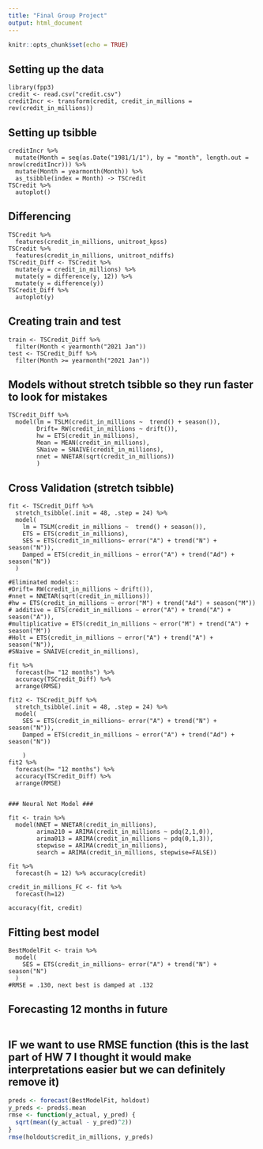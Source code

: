 ```yaml
---
title: "Final Group Project"
output: html_document
---
```


```r
knitr::opts_chunk$set(echo = TRUE)
```

## Setting up the data

```r-
library(fpp3)
credit <- read.csv("credit.csv")
creditIncr <- transform(credit, credit_in_millions = rev(credit_in_millions))
```

## Setting up tsibble

```r-
creditIncr %>% 
  mutate(Month = seq(as.Date("1981/1/1"), by = "month", length.out = nrow(creditIncr))) %>%
  mutate(Month = yearmonth(Month)) %>% 
  as_tsibble(index = Month) -> TSCredit
TSCredit %>% 
  autoplot()
```

## Differencing

```r-
TSCredit %>%
  features(credit_in_millions, unitroot_kpss)
TSCredit %>%
  features(credit_in_millions, unitroot_ndiffs)
TSCredit_Diff <- TSCredit %>%
  mutate(y = credit_in_millions) %>% 
  mutate(y = difference(y, 12)) %>% 
  mutate(y = difference(y))
TSCredit_Diff %>% 
  autoplot(y)
```

## Creating train and test

```r-
train <- TSCredit_Diff %>% 
  filter(Month < yearmonth("2021 Jan"))
test <- TSCredit_Diff %>% 
  filter(Month >= yearmonth("2021 Jan"))
```

## Models without stretch tsibble so they run faster to look for mistakes

```r-
TSCredit_Diff %>% 
  model(lm = TSLM(credit_in_millions ~  trend() + season()),
        Drift= RW(credit_in_millions ~ drift()),
        hw = ETS(credit_in_millions),
        Mean = MEAN(credit_in_millions),
        SNaive = SNAIVE(credit_in_millions),
        nnet = NNETAR(sqrt(credit_in_millions))
        )
```

## Cross Validation (stretch tsibble)

```r-
fit <- TSCredit_Diff %>% 
  stretch_tsibble(.init = 48, .step = 24) %>% 
  model(
    lm = TSLM(credit_in_millions ~  trend() + season()),
    ETS = ETS(credit_in_millions),
    SES = ETS(credit_in_millions~ error("A") + trend("N") + season("N")),
    Damped = ETS(credit_in_millions ~ error("A") + trend("Ad") + season("N"))
  )

#Eliminated models::
#Drift= RW(credit_in_millions ~ drift()),
#nnet = NNETAR(sqrt(credit_in_millions))
#hw = ETS(credit_in_millions ~ error("M") + trend("Ad") + season("M"))
# additive = ETS(credit_in_millions ~ error("A") + trend("A") + season("A")),
#multiplicative = ETS(credit_in_millions ~ error("M") + trend("A") + season("M"))
#Holt = ETS(credit_in_millions ~ error("A") + trend("A") + season("N")),
#SNaive = SNAIVE(credit_in_millions),
 
fit %>% 
  forecast(h= "12 months") %>% 
  accuracy(TSCredit_Diff) %>% 
  arrange(RMSE)

fit2 <- TSCredit_Diff %>% 
  stretch_tsibble(.init = 48, .step = 24) %>% 
  model(
    SES = ETS(credit_in_millions~ error("A") + trend("N") + season("N")),
    Damped = ETS(credit_in_millions ~ error("A") + trend("Ad") + season("N"))
    
    )
fit2 %>% 
  forecast(h= "12 months") %>% 
  accuracy(TSCredit_Diff) %>% 
  arrange(RMSE)


### Neural Net Model ###

fit <- train %>%
  model(NNET = NNETAR(credit_in_millions),
        arima210 = ARIMA(credit_in_millions ~ pdq(2,1,0)),
        arima013 = ARIMA(credit_in_millions ~ pdq(0,1,3)),
        stepwise = ARIMA(credit_in_millions),
        search = ARIMA(credit_in_millions, stepwise=FALSE))

fit %>%
  forecast(h = 12) %>% accuracy(credit)

credit_in_millions_FC <- fit %>%
  forecast(h=12)

accuracy(fit, credit)
```

## Fitting best model

```r-
BestModelFit <- train %>% 
  model(
    SES = ETS(credit_in_millions~ error("A") + trend("N") + season("N")
  )
#RMSE = .130, next best is damped at .132
```

## Forecasting 12 months in future

```r-
```

## IF we want to use RMSE function (this is the last part of HW 7 I thought it would make interpretations easier but we can definitely remove it)

```r
preds <- forecast(BestModelFit, holdout)
y_preds <- preds$.mean
rmse <- function(y_actual, y_pred) {
  sqrt(mean((y_actual - y_pred)^2))
}
rmse(holdout$credit_in_millions, y_preds)
```
